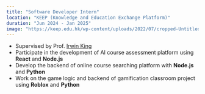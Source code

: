 ```yaml
---
title: "Software Developer Intern"
location: "KEEP (Knowledge and Education Exchange Platform)"
duration: "Jun 2024 - Jan 2025"
image: "https://keep.edu.hk/wp-content/uploads/2022/07/cropped-Untitled-design-1.png"
---
```


- Supervised by Prof. [Irwin King](https://www.cse.cuhk.edu.hk/irwin.king/)
- Participate in the development of AI course assessment platform using **React** and **Node.js**
- Develop the backend of online course searching platform with **Node.js** and **Python**
- Work on the game logic and backend of gamification classroom project using **Roblox** and **Python**